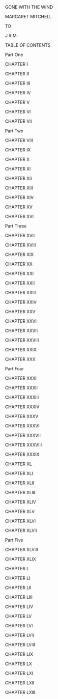 GONE WITH THE WIND

MARGARET MITCHELL

TO

J.R.M.

TABLE OF CONTENTS

Part One

CHAPTER I

CHAPTER II

CHAPTER III

CHAPTER IV

CHAPTER V

CHAPTER VI

CHAPTER VII

Part Two

CHAPTER VIII

CHAPTER IX

CHAPTER X

CHAPTER XI

CHAPTER XII

CHAPTER XIII

CHAPTER XIV

CHAPTER XV

CHAPTER XVI

Part Three

CHAPTER XVII

CHAPTER XVIII

CHAPTER XIX

CHAPTER XX

CHAPTER XXI

CHAPTER XXII

CHAPTER XXIII

CHAPTER XXIV

CHAPTER XXV

CHAPTER XXVI

CHAPTER XXVII

CHAPTER XXVIII

CHAPTER XXIX

CHAPTER XXX

Part Four

CHAPTER XXXI

CHAPTER XXXII

CHAPTER XXXIII

CHAPTER XXXIV

CHAPTER XXXV

CHAPTER XXXVI

CHAPTER XXXVII

CHAPTER XXXVIII

CHAPTER XXXIX

CHAPTER XL

CHAPTER XLI

CHAPTER XLII

CHAPTER XLIII

CHAPTER XLIV

CHAPTER XLV

CHAPTER XLVI

CHAPTER XLVII

Part Five

CHAPTER XLVIII

CHAPTER XLIX

CHAPTER L

CHAPTER LI

CHAPTER LII

CHAPTER LIII

CHAPTER LIV

CHAPTER LV

CHAPTER LVI

CHAPTER LVII

CHAPTER LVIII

CHAPTER LIX

CHAPTER LX

CHAPTER LXI

CHAPTER LXII

CHAPTER LXIII

